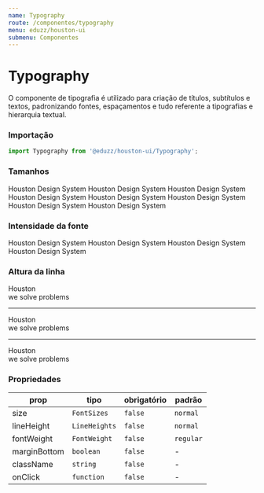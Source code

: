 ```yaml
---
name: Typography
route: /componentes/typography
menu: eduzz/houston-ui
submenu: Componentes
---
```




# Typography

O componente de tipografia é utilizado para criação de títulos, subtítulos e textos, padronizando fontes, espaçamentos e tudo
referente a tipografias e hierarquia textual.

### Importação

```js
import Typography from '@eduzz/houston-ui/Typography';
```

### Tamanhos

<Playground>
  <Typography size='xx-small'>Houston Design System</Typography>
  <Typography size='x-small'>Houston Design System</Typography>
  <Typography size='small'>Houston Design System</Typography>
  <Typography size='normal'>Houston Design System</Typography>
  <Typography size='medium'>Houston Design System</Typography>
  <Typography size='large'>Houston Design System</Typography>
  <Typography size='x-large'>Houston Design System</Typography>
  <Typography size='xx-large'>Houston Design System</Typography>
</Playground>

### Intensidade da fonte

<Playground>
  <Typography fontWeight='light'>Houston Design System</Typography>
  <Typography fontWeight='regular'>Houston Design System</Typography>
  <Typography fontWeight='semibold'>Houston Design System</Typography>
  <Typography fontWeight='bold'>Houston Design System</Typography>
</Playground>

### Altura da linha

<Playground>
  <Typography lineHeight='compact' marginBottom>
    Houston
    <br />
    we solve problems
  </Typography>
  <hr />
  <Typography lineHeight='normal' marginBottom>
    Houston
    <br />
    we solve problems
  </Typography>
  <hr />
  <Typography lineHeight='comfortable'>
    Houston
    <br />
    we solve problems
  </Typography>
</Playground>

### Propriedades

| prop         | tipo          | obrigatório | padrão    |
| ------------ | ------------- | ----------- | --------- |
| size         | `FontSizes`   | `false`     | `normal`  |
| lineHeight   | `LineHeights` | `false`     | `normal`  |
| fontWeight   | `FontWeight`  | `false`     | `regular` |
| marginBottom | `boolean`     | `false`     | -         |
| className    | `string`      | `false`     | -         |
| onClick      | `function`    | `false`     | -         |
